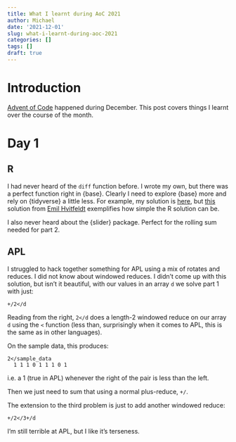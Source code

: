 ```yaml
---
title: What I learnt during AoC 2021
author: Michael
date: '2021-12-01'
slug: what-i-learnt-during-aoc-2021
categories: []
tags: []
draft: true
---
```


# Introduction

[Advent of Code](https://adventofcode.com/) happened during December.
This post covers things I learnt over the course of the month.

# Day 1

## R

I had never heard of the `diff` function before. 
I wrote my own, but there was a perfect function right in {base}.
Clearly I need to explore {base} more and rely on {tidyverse} a little less.
For example, my solution is [here](https://github.com/mijon/AoC2021/blob/main/R/day_1.R), but [this](https://github.com/EmilHvitfeldt/rstats-adventofcode/blob/master/2021/01-1.R) solution from [Emil Hvitfeldt](https://twitter.com/Emil_Hvitfeldt/) exemplifies how simple the R solution can be.

I also never heard about the {slider} package.
Perfect for the rolling sum needed for part 2.

## APL

I struggled to hack together something for APL using a mix of rotates and reduces.
I did not know about windowed reduces.
I didn't come up with this solution, but isn't it beautiful, with our values in an array `d` we solve part 1 with just:

```
+/2</d
```

Reading from the right, `2</d` does a length-2 windowed reduce on our array `d` using the `<` function (less than, surprisingly when it comes to APL, this is the same as in other languages).

On the sample data, this produces:

```
2</sample_data
  1 1 1 0 1 1 1 0 1
```

i.e. a 1 (true in APL) whenever the right of the pair is less than the left.

Then we just need to sum that using a normal plus-reduce, `+/`.

The extension to the third problem is just to add another windowed reduce:

```
+/2</3+/d
```

I'm still terrible at APL, but I like it's terseness. 